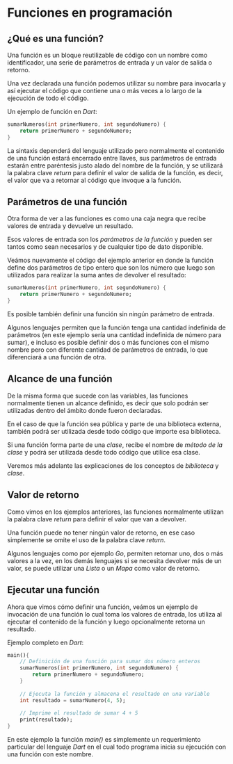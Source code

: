 # Funciones en programación

## ¿Qué es una función?

Una función es un bloque reutilizable de código con un nombre como identificador, una serie de parámetros de entrada y un valor de salida o retorno.

Una vez declarada una función podemos utilizar su nombre para invocarla y así ejecutar el código que contiene una o más veces a lo largo de la ejecución de todo el código.

Un ejemplo de función en *Dart*:

```dart filename="Dart"
sumarNumeros(int primerNumero, int segundoNumero) {
    return primerNumero + segundoNumero;
}
```

La sintaxis dependerá del lenguaje utilizado pero normalmente el contenido de una función estará encerrado entre llaves, sus parámetros de entrada estarán entre paréntesis justo alado del nombre de la función, y se utilizará la palabra clave *return* para definir el valor de salida de la función, es decir, el valor que va a retornar al código que invoque a la función.

## Parámetros de una función

Otra forma de ver a las funciones es como una caja negra que recibe valores de entrada y devuelve un resultado.

Esos valores de entrada son los *parámetros de la función* y pueden ser tantos como sean necesarios y de cualquier tipo de dato disponible.

Veámos nuevamente el código del ejemplo anterior en donde la función define dos parámetros de tipo entero que son los número que luego son utilizados para realizar la suma antes de devolver el resultado:

```dart filename="Dart"
sumarNumeros(int primerNumero, int segundoNumero) {
    return primerNumero + segundoNumero;
}
```

Es posible también definir una función sin ningún parámetro de entrada.

Algunos lenguajes permiten que la función tenga una cantidad indefinida de parámetros (en este ejemplo sería una cantidad indefinida de número para sumar), e incluso es posible definir dos o más funciones con el mismo nombre pero con diferente cantidad de parámetros de entrada, lo que diferenciará a una función de otra.

## Alcance de una función

De la misma forma que sucede con las variables, las funciones normalmente tienen un alcance definido, es decir que solo podrán ser utilizadas dentro del ámbito donde fueron declaradas. 

En el caso de que la función sea pública y parte de una biblioteca externa, también podrá ser utilizada desde todo código que importe esa biblioteca.

Si una función forma parte de una *clase*, recibe el nombre de *método de la clase* y podrá ser utilizada desde todo código que utilice esa clase.

Veremos más adelante las explicaciones de los conceptos de *biblioteca* y *clase*.

## Valor de retorno

Como vimos en los ejemplos anteriores, las funciones normalmente utilizan la palabra clave *return* para definir el valor que van a devolver.

Una función puede no tener ningún valor de retorno, en ese caso simplemente se omite el uso de la palabra clave *return*.

Algunos lenguajes como por ejemplo *Go*, permiten retornar uno, dos o más valores a la vez, en los demás lenguajes si se necesita devolver más de un valor, se puede utilizar una *Lista* o un *Mapa* como valor de retorno.

## Ejecutar una función

Ahora que vimos cómo definir una función, veámos un ejemplo de invocación de una función lo cual toma los valores de entrada, los utiliza al ejecutar el contenido de la función y luego opcionalmente retorna un resultado.

Ejemplo completo en *Dart*:

```dart filename="Dart"
main(){
    // Definición de una función para sumar dos número enteros
    sumarNumeros(int primerNumero, int segundoNumero) {
        return primerNumero + segundoNumero;
    }
    
    // Ejecuta la función y almacena el resultado en una variable
    int resultado = sumarNumero(4, 5);
    
    // Imprime el resultado de sumar 4 + 5
    print(resultado);
}
```

En este ejemplo la función *main()* es simplemente un requerimiento particular del lenguaje *Dart* en el cual todo programa inicia su ejecución con una función con este nombre.
